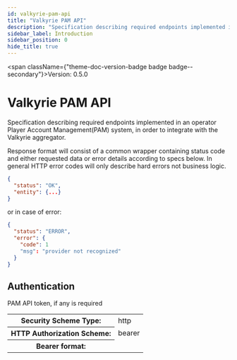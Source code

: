 ```yaml
---
id: valkyrie-pam-api
title: "Valkyrie PAM API"
description: "Specification describing required endpoints implemented in an operator"
sidebar_label: Introduction
sidebar_position: 0
hide_title: true
---
```



<span className={"theme-doc-version-badge badge badge--secondary"}>Version: 0.5.0</span>

# Valkyrie PAM API



Specification describing required endpoints implemented in an operator
Player Account Management(PAM) system, in order to integrate with
the Valkyrie aggregator.

Response format will consist of a common wrapper containing status
code and either requested data or error details according to specs
below. In general HTTP error codes will only describe hard errors
not business logic.
```json
{
  "status": "OK",
  "entity": {...}
}
```
or in case of error:
```json
{
  "status": "ERROR",
  "error": {
    "code": 1
    "msg": "provider not recognized"
  }
}
```


<div style={{"marginBottom":"2rem"}}><h2 id={"authentication"} style={{"marginBottom":"1rem"}}>Authentication</h2><Tabs><TabItem label={"Bearer Auth"} value={"bearerAuth"}>

PAM API token, if any is required

<div><table><tbody><tr><th>Security Scheme Type:</th><td>http</td></tr><tr><th>HTTP Authorization Scheme:</th><td>bearer</td></tr><tr><th>Bearer format:</th><td></td></tr></tbody></table></div></TabItem></Tabs></div>
      